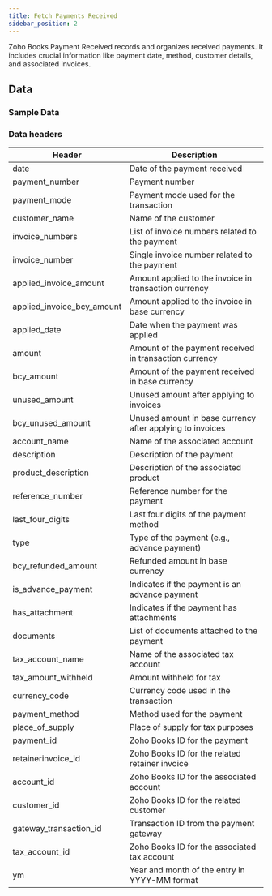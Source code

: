 ```yaml
---
title: Fetch Payments Received
sidebar_position: 2
---
```

Zoho Books Payment Received records and organizes received payments. It includes crucial information like payment date, method, customer details, and associated invoices. 

<AddJob
  template="gsheet_zoho_books_db_get_payments_received"
/>

## Data

### Sample Data

<Gsheet
  src="https://docs.google.com/spreadsheets/d/1-gX-uq5YrTW-6gQJYM-mNXitEOfJLTiQCvPtV8CR1Yc/edit#gid=1320922406"
/>

### Data headers

| Header                     | Description                                           |
|----------------------------|-------------------------------------------------------|
| date                       | Date of the payment received                           |
| payment_number             | Payment number                                        |
| payment_mode               | Payment mode used for the transaction                  |
| customer_name              | Name of the customer                                  |
| invoice_numbers            | List of invoice numbers related to the payment         |
| invoice_number             | Single invoice number related to the payment           |
| applied_invoice_amount     | Amount applied to the invoice in transaction currency |
| applied_invoice_bcy_amount | Amount applied to the invoice in base currency        |
| applied_date               | Date when the payment was applied                      |
| amount                     | Amount of the payment received in transaction currency|
| bcy_amount                 | Amount of the payment received in base currency        |
| unused_amount              | Unused amount after applying to invoices               |
| bcy_unused_amount          | Unused amount in base currency after applying to invoices |
| account_name               | Name of the associated account                         |
| description                | Description of the payment                             |
| product_description        | Description of the associated product                  |
| reference_number           | Reference number for the payment                       |
| last_four_digits           | Last four digits of the payment method                 |
| type                       | Type of the payment (e.g., advance payment)            |
| bcy_refunded_amount        | Refunded amount in base currency                       |
| is_advance_payment         | Indicates if the payment is an advance payment         |
| has_attachment             | Indicates if the payment has attachments              |
| documents                  | List of documents attached to the payment              |
| tax_account_name           | Name of the associated tax account                     |
| tax_amount_withheld        | Amount withheld for tax                               |
| currency_code              | Currency code used in the transaction                  |
| payment_method             | Method used for the payment                            |
| place_of_supply            | Place of supply for tax purposes                       |
| payment_id                 | Zoho Books ID for the payment                          |
| retainerinvoice_id         | Zoho Books ID for the related retainer invoice         |
| account_id                 | Zoho Books ID for the associated account               |
| customer_id                | Zoho Books ID for the related customer                 |
| gateway_transaction_id     | Transaction ID from the payment gateway                |
| tax_account_id             | Zoho Books ID for the associated tax account           |
| ym                         | Year and month of the entry in YYYY-MM format          |


<!---
### Filtration options

This job can restrict the data that is visible in spreadsheets. Use the following parameters to restrict the data.

| Parameter | Options |
|----|----|
| start_date | Select bills with billing date on or after `start_date`. Format - `YYYY-MM-DD` |
| end_date | Select bills with billing date on or before `end_date`. Format - `YYYY-MM-DD` |
| contact_id | Select bills related to a particular contact (either customer or vendor). Contact id is the id of the customer or vendor from zoho books.  |
-->

<!---
## Others

### Similar jobs

Similar sort of data can be achieved by using get accounting transaction job and filtering it by invoice type. 

### Reports that use this job

Here are some of the report templates that use this job: 
-->